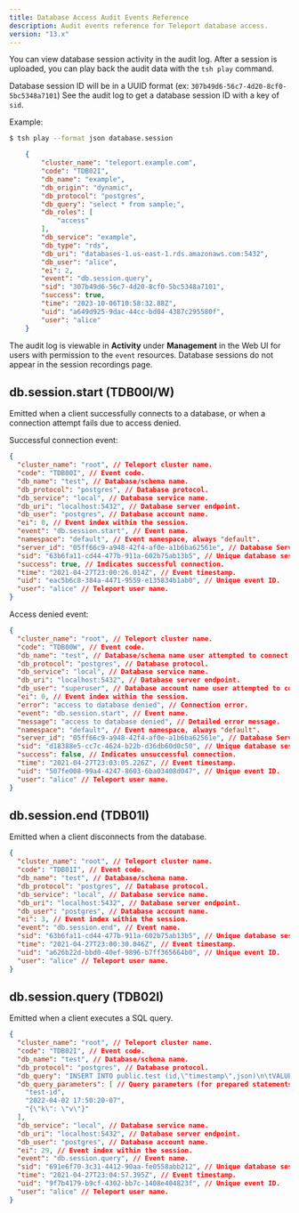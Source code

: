 ```yaml
---
title: Database Access Audit Events Reference
description: Audit events reference for Teleport database access.
version: "13.x"
---
```


You can view database session activity in the audit log.
After a session is uploaded, you can play back the audit data
with the `tsh play` command.

Database session ID will be in a UUID format (ex: `307b49d6-56c7-4d20-8cf0-5bc5348a7101`)
See the audit log to get a database session ID with a key of `sid`.

Example:

```bash
$ tsh play --format json database.session
```

```json
    {
        "cluster_name": "teleport.example.com",
        "code": "TDB02I",
        "db_name": "example",
        "db_origin": "dynamic",
        "db_protocol": "postgres",
        "db_query": "select * from sample;",
        "db_roles": [
            "access"
        ],
        "db_service": "example",
        "db_type": "rds",
        "db_uri": "databases-1.us-east-1.rds.amazonaws.com:5432",
        "db_user": "alice",
        "ei": 2,
        "event": "db.session.query",
        "sid": "307b49d6-56c7-4d20-8cf0-5bc5348a7101",
        "success": true,
        "time": "2023-10-06T10:58:32.88Z",
        "uid": "a649d925-9dac-44cc-bd04-4387c295580f",
        "user": "alice"
    }
```

The audit log is viewable in **Activity** under **Management** in the Web UI for users
with permission to the `event` resources. Database sessions do not appear
in the session recordings page.

## db.session.start (TDB00I/W)

Emitted when a client successfully connects to a database, or when a connection
attempt fails due to access denied.

Successful connection event:

```json
{
  "cluster_name": "root", // Teleport cluster name.
  "code": "TDB00I", // Event code.
  "db_name": "test", // Database/schema name.
  "db_protocol": "postgres", // Database protocol.
  "db_service": "local", // Database service name.
  "db_uri": "localhost:5432", // Database server endpoint.
  "db_user": "postgres", // Database account name.
  "ei": 0, // Event index within the session.
  "event": "db.session.start", // Event name.
  "namespace": "default", // Event namespace, always "default".
  "server_id": "05ff66c9-a948-42f4-af0e-a1b6ba62561e", // Database Service host ID.
  "sid": "63b6fa11-cd44-477b-911a-602b75ab13b5", // Unique database session ID.
  "success": true, // Indicates successful connection.
  "time": "2021-04-27T23:00:26.014Z", // Event timestamp.
  "uid": "eac5b6c8-384a-4471-9559-e135834b1ab0", // Unique event ID.
  "user": "alice" // Teleport user name.
}
```

Access denied event:

```json
{
  "cluster_name": "root", // Teleport cluster name.
  "code": "TDB00W", // Event code.
  "db_name": "test", // Database/schema name user attempted to connect to.
  "db_protocol": "postgres", // Database protocol.
  "db_service": "local", // Database service name.
  "db_uri": "localhost:5432", // Database server endpoint.
  "db_user": "superuser", // Database account name user attempted to connect as.
  "ei": 0, // Event index within the session.
  "error": "access to database denied", // Connection error.
  "event": "db.session.start", // Event name.
  "message": "access to database denied", // Detailed error message.
  "namespace": "default", // Event namespace, always "default".
  "server_id": "05ff66c9-a948-42f4-af0e-a1b6ba62561e", // Database Service host ID.
  "sid": "d18388e5-cc7c-4624-b22b-d36db60d0c50", // Unique database session ID.
  "success": false, // Indicates unsuccessful connection.
  "time": "2021-04-27T23:03:05.226Z", // Event timestamp.
  "uid": "507fe008-99a4-4247-8603-6ba03408d047", // Unique event ID.
  "user": "alice" // Teleport user name.
}
```

## db.session.end (TDB01I)

Emitted when a client disconnects from the database.

```json
{
  "cluster_name": "root", // Teleport cluster name.
  "code": "TDB01I", // Event code.
  "db_name": "test", // Database/schema name.
  "db_protocol": "postgres", // Database protocol.
  "db_service": "local", // Database service name.
  "db_uri": "localhost:5432", // Database server endpoint.
  "db_user": "postgres", // Database account name.
  "ei": 3, // Event index within the session.
  "event": "db.session.end", // Event name.
  "sid": "63b6fa11-cd44-477b-911a-602b75ab13b5", // Unique database session ID.
  "time": "2021-04-27T23:00:30.046Z", // Event timestamp.
  "uid": "a626b22d-bbd0-40ef-9896-b7ff365664b0", // Unique event ID.
  "user": "alice" // Teleport user name.
}
```

## db.session.query (TDB02I)

Emitted when a client executes a SQL query.

```json
{
  "cluster_name": "root", // Teleport cluster name.
  "code": "TDB02I", // Event code.
  "db_name": "test", // Database/schema name.
  "db_protocol": "postgres", // Database protocol.
  "db_query": "INSERT INTO public.test (id,\"timestamp\",json)\n\tVALUES ($1,$2,$3)", // Query text.
  "db_query_parameters": [ // Query parameters (for prepared statements).
    "test-id",
    "2022-04-02 17:50:20-07",
    "{\"k\": \"v\"}"
  ],
  "db_service": "local", // Database service name.
  "db_uri": "localhost:5432", // Database server endpoint.
  "db_user": "postgres", // Database account name.
  "ei": 29, // Event index within the session.
  "event": "db.session.query", // Event name.
  "sid": "691e6f70-3c31-4412-90aa-fe0558abb212", // Unique database session ID.
  "time": "2021-04-27T23:04:57.395Z", // Event timestamp.
  "uid": "9f7b4179-b9cf-4302-bb7c-1408e404823f", // Unique event ID.
  "user": "alice" // Teleport user name.
}
```
